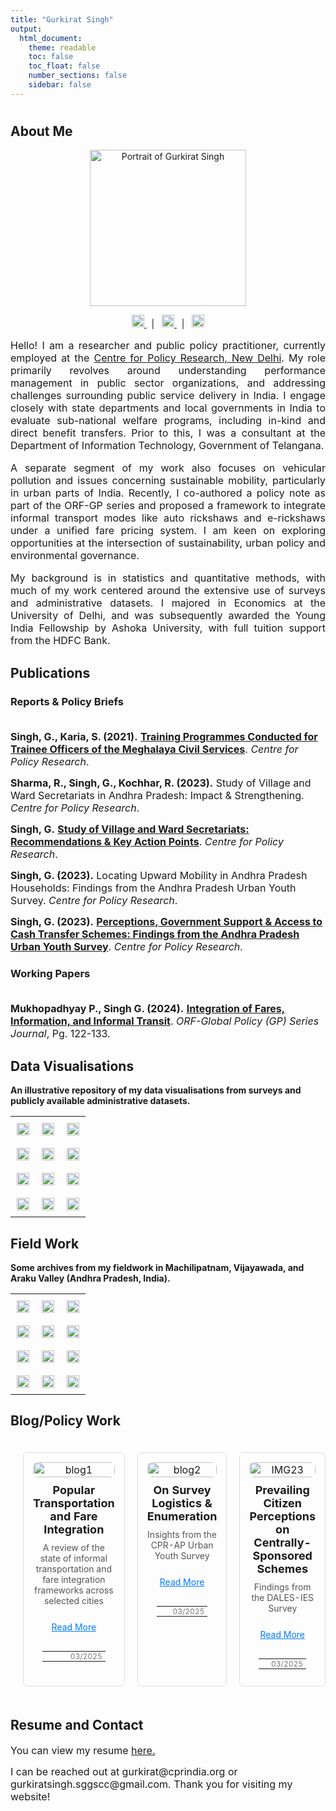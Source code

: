 ```yaml
---
title: "Gurkirat Singh"
output: 
  html_document:
    theme: readable
    toc: false
    toc_float: false
    number_sections: false
    sidebar: false
---
```


<!-- Add viewport meta tag for mobile responsiveness -->
<meta name="viewport" content="width=device-width, initial-scale=1">

# {.tabset}

## About Me  

<p align="center">
    <img src="gurkirat.jpg" alt="Portrait of Gurkirat Singh" width="250">
</p>  

<p align="center">
    <a href="https://x.com/GreenGurkirat" target="_blank">
        <img src="https://cdn.jsdelivr.net/npm/simple-icons@v9/icons/x.svg" width="20" height="20" alt="Twitter">
    </a>
    &nbsp; | &nbsp;
    <a href="https://github.com/gurkirat981" target="_blank">
        <img src="https://cdn.jsdelivr.net/npm/simple-icons@v9/icons/github.svg" width="20" height="20" alt="GitHub">
    </a>
    &nbsp; | &nbsp;
    <a href="https://www.linkedin.com/in/gurkiratsingh08/" target="_blank">
        <img src="https://cdn.jsdelivr.net/npm/simple-icons@v9/icons/linkedin.svg" width="20" height="20" alt="LinkedIn">
    </a>
</p>

<p style="font-size: 16px; text-align: justify;">Hello! I am a researcher and public policy practitioner, currently employed at the [Centre for Policy Research, New Delhi](https://cprindia.org/). My role primarily revolves around understanding performance management in public sector organizations, and addressing challenges surrounding public service delivery in India. I engage closely with state departments and local governments in India to evaluate sub-national welfare programs, including in-kind and direct benefit transfers. Prior to this, I was a consultant at the Department of Information Technology, Government of Telangana.</p>

<p style="font-size: 16px; text-align: justify;">A separate segment of my work also focuses on vehicular pollution and issues concerning sustainable mobility, particularly in urban parts of India. Recently, I co-authored a policy note as part of the ORF-GP series and proposed a framework to integrate informal transport modes like auto rickshaws and e-rickshaws under a unified fare pricing system. I am keen on exploring opportunities at the intersection of sustainability, urban policy and environmental governance.</p>

<p style="font-size: 16px; text-align: justify;">My background is in statistics and quantitative methods, with much of my work centered around the extensive use of surveys and administrative datasets. I majored in Economics at the University of Delhi, and was subsequently awarded the Young India Fellowship by Ashoka University, with full tuition support from the HDFC Bank.</p>


## Publications  

### Reports & Policy Briefs  
<span style="font-size: 16px;">  
**Singh, G., Karia, S. (2021).** [**Training Programmes Conducted for Trainee Officers of the Meghalaya Civil Services**](https://drive.google.com/file/d/1pHC1o4gK1Km1qq3BaUf--TcNCaKTceRo/view). *Centre for Policy Research*.</span>   

<span style="font-size: 16px;">
**Sharma, R., Singh, G., Kochhar, R. (2023).** Study of Village and Ward Secretariats in Andhra Pradesh: Impact & Strengthening. *Centre for Policy Research*.</span>   

<span style="font-size: 16px;">
**Singh, G.** [**Study of Village and Ward Secretariats: Recommendations & Key Action Points**](https://drive.google.com/file/d/1UiDTa_Q4I7pPQDrO2yF8qwQILtH5-b52/view). *Centre for Policy Research*.</span>  

<span style="font-size: 16px;">
**Singh, G. (2023).** Locating Upward Mobility in Andhra Pradesh Households: Findings from the Andhra Pradesh Urban Youth Survey. *Centre for Policy Research*.</span> 

<span style="font-size: 16px;">
**Singh, G. (2023).** [**Perceptions, Government Support & Access to Cash Transfer Schemes: Findings from the Andhra Pradesh Urban Youth Survey**](https://drive.google.com/file/d/1EDo3npU-FoIeU6ihxE0EIfyKJPuc1FQe/view). *Centre for Policy Research*.</span>  

### Working Papers  
<span style="font-size: 16px;">  
**Mukhopadhyay P., Singh G. (2024).** [**Integration of Fares, Information, and Informal Transit**](https://www.orfonline.org/public/uploads/posts/pdf/20241228102901.pdf). *ORF-Global Policy (GP) Series Journal*, Pg. 122-133.</span>  

## Data Visualisations  

<p align="left"><b>An illustrative repository of my data visualisations from surveys and publicly available administrative datasets.</b></p>

<!-- Add Lightbox2 CSS -->
<link href="https://cdnjs.cloudflare.com/ajax/libs/lightbox2/2.11.3/css/lightbox.min.css" rel="stylesheet">

<!-- Add custom CSS for responsive table -->
<style>
    .responsive-table {
        width: 100%;
        border-collapse: collapse;
    }
    .responsive-table td {
        width: 33.33%; /* 3 columns by default */
        padding: 10px;
        text-align: center;
    }
    @media (max-width: 768px) {
        .responsive-table td {
            width: 50%; /* 2 columns on mobile */
        }
    }
</style>

<table class="responsive-table" align="center">
    <tr>
        <td><a href="Rplot1.jpeg" data-lightbox="data-viz" data-title="Credit Attribution for Welfare Schemes (DALES-IES Survey)"><img src="Rplot1.jpeg" width="100%"></a></td>
        <td><a href="Rplot8.jpeg" data-lightbox="data-viz" data-title="Household Consumption Expenditure on Bus (NSS-HCES 2022-2023)"><img src="Rplot8.jpeg" width="100%"></a></td>
        <td><a href="Rplot3.jpeg" data-lightbox="data-viz" data-title="Statewise breakup of Transit Expenditure (NSS-HCES 2022-2023)"><img src="Rplot3.jpeg" width="100%"></a></td>
    </tr>
    <tr>
        <td><a href="Rplot7.jpeg" data-lightbox="data-viz" data-title="Sector, Size and Nature of landholdings (NSS-HCES 2022-2023)"><img src="Rplot7.jpeg" width="100%"></a></td>
        <td><a href="Rplot2.jpeg" data-lightbox="data-viz" data-title="Multi-Modality Index by State and Sector (NSS-HCES 2022-2023)"><img src="Rplot2.jpeg" width="100%"></a></td>
        <td><a href="Rplot9.jpeg" data-lightbox="data-viz" data-title="Nature of Economic Activity and Size of Landholdings (NSS-HCES 2022-2023)"><img src="Rplot9.jpeg" width="100%"></a></td>
    </tr>
    <tr>
        <td><a href="Rplot10.jpeg" data-lightbox="data-viz" data-title="Primary Activity and Voting Behaviour (DALES-IES Survey)"><img src="Rplot10.jpeg" width="100%"></a></td>
        <td><a href="Rplot11.jpeg" data-lightbox="data-viz" data-title="Size of Landholdings and Share of Households engaged in Agriculture (NSS-HCES 2022-2023)"><img src="Rplot11.jpeg" width="100%"></a></td>
        <td><a href="Rplot16.jpeg" data-lightbox="data-viz" data-title="Breakdown of Asset Ownership among Survey Respondents (DALES-IES Survey)"><img src="Rplot16.jpeg" width="100%"></a></td>
    </tr>
    <tr>
        <td><a href="Rplot13.jpg" data-lightbox="data-viz" data-title="Statewise Penetration of Railways across Rural and Urban Households in India (NSS-HCES 2022-2023)"><img src="Rplot13.jpg" width="100%"></a></td>
        <td><a href="Rplot14.jpeg" data-lightbox="data-viz" data-title="AmmaVodi Coverage and Scheme Penetration Index (CPR-AP Survey)"><img src="Rplot14.jpeg" width="100%"></a></td>
        <td><a href="Rplot15.jpeg" data-lightbox="data-viz" data-title="Household Coverage and Transit Expenditure across Urban Settlement Groups (NSS-HCES 2022-2023)"><img src="Rplot15.jpeg" width="100%"></a></td>
    </tr>
</table>

<!-- Add Lightbox2 JavaScript -->
<script src="https://cdnjs.cloudflare.com/ajax/libs/lightbox2/2.11.3/js/lightbox.min.js"></script>

## Field Work  

<p align="left"><b>Some archives from my fieldwork in Machilipatnam, Vijayawada, and Araku Valley (Andhra Pradesh, India).</b></p>

<!-- Add Lightbox2 CSS -->
<link href="https://cdnjs.cloudflare.com/ajax/libs/lightbox2/2.11.3/css/lightbox.min.css" rel="stylesheet">

<!-- Add custom CSS for responsive table -->
<style>
    .responsive-table {
        width: 100%;
        border-collapse: collapse;
    }
    .responsive-table td {
        width: 33.33%; /* 3 columns by default */
        padding: 10px;
        text-align: center;
    }
    @media (max-width: 768px) {
        .responsive-table td {
            width: 50%; /* 2 columns on mobile */
        }
    }
</style>

<table class="responsive-table" align="center">
    <tr>
        <td><a href="IMG3.jpg" data-lightbox="fieldwork" data-title="IMG3"><img src="IMG3.jpg" width="100%"></a></td>
        <td><a href="IMG4.jpg" data-lightbox="fieldwork" data-title="IMG4"><img src="IMG4.jpg" width="100%"></a></td>
        <td><a href="IMG5.jpg" data-lightbox="fieldwork" data-title="IMG5"><img src="IMG5.jpg" width="100%"></a></td>
    </tr>
    <tr>
        <td><a href="IMG8.jpg" data-lightbox="fieldwork" data-title="IMG8"><img src="IMG8.jpg" width="100%"></a></td>
        <td><a href="IMG9.jpg" data-lightbox="fieldwork" data-title="IMG9"><img src="IMG9.jpg" width="100%"></a></td>
        <td><a href="IMG6.jpg" data-lightbox="fieldwork" data-title="IMG6"><img src="IMG6.jpg" width="100%"></a></td>
    </tr>
    <tr>
        <td><a href="IMG10.jpg" data-lightbox="fieldwork" data-title="IMG10"><img src="IMG10.jpg" width="100%"></a></td>
        <td><a href="IMG11.jpg" data-lightbox="fieldwork" data-title="IMG11"><img src="IMG11.jpg" width="100%"></a></td>
        <td><a href="IMG12.jpg" data-lightbox="fieldwork" data-title="IMG12"><img src="IMG12.jpg" width="100%"></a></td>
    </tr>
    <tr>
        <td><a href="IMG13.jpg" data-lightbox="fieldwork" data-title="IMG13"><img src="IMG13.jpg" width="100%"></a></td>
        <td><a href="IMG14.jpg" data-lightbox="fieldwork" data-title="IMG14"><img src="IMG14.jpg" width="100%"></a></td>
        <td><a href="IMG15.jpg" data-lightbox="fieldwork" data-title="IMG15"><img src="IMG15.jpg" width="100%"></a></td>
    </tr>
</table>

<!-- Add Lightbox2 JavaScript -->
<script src="https://cdnjs.cloudflare.com/ajax/libs/lightbox2/2.11.3/js/lightbox.min.js"></script>

## Blog/Policy Work  

<!-- Add Lightbox2 CSS (if needed for thumbnails) -->
<link href="https://cdnjs.cloudflare.com/ajax/libs/lightbox2/2.11.3/css/lightbox.min.css" rel="stylesheet">

<!-- Add custom CSS for the grid layout -->
<style>
    .articles-table {
        width: 100%;
        border-collapse: separate; /* Use separate to allow spacing between cells */
        border-spacing: 20px; /* Add spacing between cells */
    }
    .articles-table td {
        width: 33.33%; /* 3 columns by default */
        padding: 15px;
        text-align: center;
        vertical-align: top;
        border: 1px solid #ddd; /* Retain the grid border */
        border-radius: 8px;
        position: relative; /* For positioning author and date */
    }
    @media (max-width: 768px) {
        .articles-table td {
            width: 100%; /* 1 column on mobile */
            display: block; /* Ensure full width */
            margin-bottom: 20px; /* Add spacing between articles */
            position: relative; /* For positioning author and date */
        }
        .author-date-table {
            position: relative; /* Reset to normal flow on mobile */
            padding: 0; /* Remove padding */
        }
    }
    .articles-table img {
        width: 100%;
        height: auto;
        border-radius: 8px;
    }
    .articles-table h3 {
        font-size: 18px;
        margin: 10px 0;
    }
    .articles-table p {
        font-size: 14px;
        color: #555;
        margin: 10px 0;
    }
    .articles-table a {
        display: inline-block;
        margin: 10px 0;
        font-size: 14px; /* Smaller font size */
        color: #007bff; /* Blue text color */
        text-decoration: underline; /* Underline the link */
        background: none; /* Remove background */
        padding: 5px; /* Slight padding for better click area */
        border-radius: 4px; /* Small border radius for better tapability */
        position: relative; /* Ensures it's above other elements */
        z-index: 2; /* Ensures it's clickable */
    }
    .author-date-table {
        width: 100%;
        font-size: 12px; /* Minimal font size */
        color: #777; /* Subtle text color */
        margin-top: 15px;
        position: relative; /* Changed from absolute */
        bottom: auto; /* Removed absolute positioning */
        left: auto;
        right: auto;
        padding: 0 15px; /* Add padding to match the article box */
        border: none; /* Remove border */
        z-index: 1; /* Ensures it does not cover links */
    }
    .author-date-table td {
        text-align: left; /* Author initials on the left */
        padding: 0;
        border: none; /* Remove border */
    }
    .author-date-table td:first-child {
        padding-left: 5px; /* Move author name slightly to the right */
    }
    .author-date-table td:last-child {
        text-align: right; /* Date on the right */
        padding-right: 5px; /* Move date slightly to the left */
        border: none; /* Remove border */
    }
</style>

<table class="articles-table">
    <tr>
        <!-- Article 1 -->
        <td>
            <img src="blog1.jpg" alt="blog1">
            <h3>Popular Transportation and Fare Integration</h3>
            <p>A review of the state of informal transportation and fare integration frameworks across selected cities</p>
            <a href="https://medium.com/@itsgurkirat/popular-transportation-and-fare-integration-a-review-of-global-practices-71ac64fdae24" target="_blank">Read More</a>
            <table class="author-date-table">
                <tr>
                    <td></td>
                    <td>03/2025</td>
                </tr>
            </table>
        </td>
        <!-- Article 2 -->
        <td>
            <img src="blog2.jpg" alt="blog2">
            <h3>On Survey Logistics & Enumeration</h3>
            <p>Insights from the CPR-AP Urban Youth Survey</p>
            <a href="https://medium.com/@itsgurkirat/surveys-enumeration-insights-from-the-cpr-ap-urban-youth-survey-6db6e9452422" target="_blank">Read More</a>
            <table class="author-date-table">
                <tr>
                    <td></td>
                    <td>03/2025</td>
                </tr>
            </table>
        </td>
        <!-- Article 3 -->
        <td>
            <img src="IMG23.jpg" alt="IMG23">
            <h3>Prevailing Citizen Perceptions on Centrally-Sponsored Schemes</h3>
            <p>Findings from the DALES-IES Survey</p>
            <a href="https://medium.com/@itsgurkirat/attribution-for-centrally-sponsored-benefits-fd3cb2e0d272" target="_blank">Read More</a>
            <table class="author-date-table">
                <tr>
                    <td></td>
                    <td>03/2025</td>
                </tr>
            </table>
        </td>
    </tr>
</table>

<!-- Add Lightbox2 JavaScript (if needed) -->
<script src="https://cdnjs.cloudflare.com/ajax/libs/lightbox2/2.11.3/js/lightbox.min.js"></script>


## Resume and Contact

<span style="font-size: 16px;">
You can view my resume <a href="resume.pdf" target="_blank">here.</a> 
</span>

<span style="font-size: 16px;">
I can be reached out at gurkirat@cprindia.org or gurkiratsingh.sggscc@gmail.com. Thank you for visiting my website!
</span>
